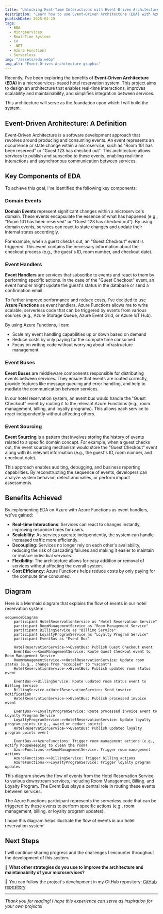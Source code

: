 ```yaml
---
title: "Unlocking Real-Time Interactions with Event-Driven Architecture on Azure"
description: "Learn how to use Event-Driven Architecture (EDA) with Azure Functions as a consumer, leveraging the serverless tech stack to improve performance and costs in a hotel reservation system."
publishDate: 2025-04-29
tags:
  - EDA
  - Microservices
  - Real-Time Systems
  - C#
  - .NET
  - Azure Functions
  - Serverless
img: "/assets/eda.webp"
img_alt: "Event-Driven Architecture graphic"
---
```


Recently, I've been exploring the benefits of **Event-Driven Architecture (EDA)** in a microservices-based hotel reservation system. This project aims to design an architecture that enables real-time interactions, improves scalability and maintainability, and simplifies integration between services.

This architecture will serve as the foundation upon which I will build the system.

## Event-Driven Architecture: A Definition

Event-Driven Architecture is a software development approach that revolves around producing and consuming events. An event represents an occurrence or state change within a microservice, such as "Room 101 has been reserved" or "Guest 123 has checked out". This architecture allows services to publish and subscribe to these events, enabling real-time interactions and asynchronous communication between services.

## Key Components of EDA

To achieve this goal, I've identified the following key components:

### Domain Events

**Domain Events** represent significant changes within a microservice's domain. These events encapsulate the essence of what has happened (e.g., "Room 101 has been reserved" or "Guest 123 has checked out"). By using domain events, services can react to state changes and update their internal states accordingly.

For example, when a guest checks out, an "Guest Checkout" event is triggered. This event contains the necessary information about the checkout process (e.g., the guest's ID, room number, and checkout date).

### Event Handlers

**Event Handlers** are services that subscribe to events and react to them by performing specific actions. In the case of the "Guest Checkout" event, an event handler might update the guest's status in the database or send a confirmation email.

To further improve performance and reduce costs, I've decided to use **Azure Functions** as event handlers. Azure Functions allows me to write scalable, serverless code that can be triggered by events from various sources (e.g., Azure Storage Queue, Azure Event Grid, or Azure IoT Hub).

By using Azure Functions, I can:

* Scale my event handling capabilities up or down based on demand
* Reduce costs by only paying for the compute time consumed
* Focus on writing code without worrying about infrastructure management

### Event Buses

**Event Buses** are middleware components responsible for distributing events between services. They ensure that events are routed correctly, provide features like message queuing and error handling, and help to mediate the communication between services.

In our hotel reservation system, an event bus would handle the "Guest Checkout" event by routing it to the relevant Azure Functions (e.g., room management, billing, and loyalty programs). This allows each service to react independently without affecting others.

### Event Sourcing

**Event Sourcing** is a pattern that involves storing the history of events related to a specific domain concept. For example, when a guest checks out, the event sourcing mechanism would store the "Guest Checkout" event along with its relevant information (e.g., the guest's ID, room number, and checkout date).

This approach enables auditing, debugging, and business reporting capabilities. By reconstructing the sequence of events, developers can analyze system behavior, detect anomalies, or perform impact assessments.

## Benefits Achieved

By implementing EDA on Azure with Azure Functions as event handlers, we've gained:

* **Real-time Interactions**: Services can react to changes instantly, improving response times for users.
* **Scalability**: As services operate independently, the system can handle increased traffic more efficiently.
* **Decoupling**: Services no longer rely on each other's availability, reducing the risk of cascading failures and making it easier to maintain or replace individual services.
* **Flexibility**: The architecture allows for easy addition or removal of services without affecting the overall system.
* **Cost Efficiency**: Azure Functions helps reduce costs by only paying for the compute time consumed.

## Diagram

Here is a Mermaid diagram that explains the flow of events in our hotel reservation system:

```mermaid
sequenceDiagram
    participant HotelReservationService as "Hotel Reservation Service"
    participant RoomManagementService as "Room Management Service"
    participant BillingService as "Billing Service"
    participant LoyaltyProgramService as "Loyalty Program Service"
    participant EventBus as "Event Bus"

    HotelReservationService->>EventBus: Publish Guest Checkout event
    EventBus->>RoomManagementService: Route Guest Checkout event to Room Management Service
    RoomManagementService->>HotelReservationService: Update room status (e.g., change from "occupied" to "vacant")
    HotelReservationService->>EventBus: Publish updated room status event

    EventBus->>BillingService: Route updated room status event to Billing Service
    BillingService->>HotelReservationService: Send invoice notification
    HotelReservationService->>EventBus: Publish processed invoice event

    EventBus->>LoyaltyProgramService: Route processed invoice event to Loyalty Program Service
    LoyaltyProgramService->>HotelReservationService: Update loyalty program points (e.g., award or deduct points)
    HotelReservationService->>EventBus: Publish updated loyalty program points event

    EventBus->>AzureFunctions: Trigger room management actions (e.g., notify housekeeping to clean the room)
    AzureFunctions->>RoomManagementService: Trigger room management actions
    AzureFunctions->>BillingService: Trigger billing actions
    AzureFunctions->>LoyaltyProgramService: Trigger loyalty program updates
```

This diagram shows the flow of events from the Hotel Reservation Service to various downstream services, including Room Management, Billing, and Loyalty Program. The Event Bus plays a central role in routing these events between services.

The Azure Functions participant represents the serverless code that can be triggered by these events to perform specific actions (e.g., room management, billing, or loyalty program updates).

I hope this diagram helps illustrate the flow of events in our hotel reservation system!

## Next Steps

I will continue sharing progress and the challenges I encounter throughout the development of this system.

💬 **What other strategies do you use to improve the architecture and maintainability of your microservices?**

📌 You can follow the project's development in my GitHub repository: [GitHub repository](https://github.com/TempooDev/Booking)

---
_Thank you for reading! I hope this experience can serve as inspiration for your own projects!_
